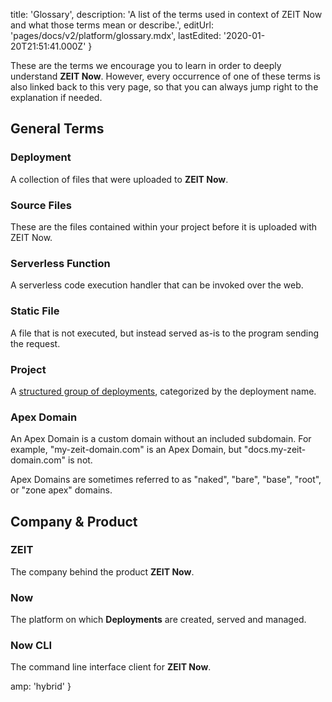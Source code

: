 
  title: 'Glossary',
  description:
    'A list of the terms used in context of ZEIT Now and what those terms mean or describe.',
  editUrl: 'pages/docs/v2/platform/glossary.mdx',
  lastEdited: '2020-01-20T21:51:41.000Z'
}

These are the terms we encourage you to learn in order to deeply understand **ZEIT Now**. However, every occurrence of one of these terms is also linked back to this very page, so that you can always jump right to the explanation if needed.

## General Terms

### Deployment

A collection of files that were uploaded to **ZEIT Now**.

### Source Files

These are the files contained within your project before it is uploaded with ZEIT Now.

### Serverless Function

A serverless code execution handler that can be invoked over the web.

### Static File

A file that is not executed, but instead served as-is to the program sending the request.

### Project

A [structured group of deployments](/docs/v2/platform/projects), categorized by the deployment name.

### Apex Domain

An Apex Domain is a custom domain without an included subdomain. For example, "my-zeit-domain.com" is an Apex Domain, but "docs.my-zeit-domain.com" is not.

Apex Domains are sometimes referred to as "naked", "bare", "base", "root", or "zone apex" domains.

## Company & Product

### ZEIT

The company behind the product **ZEIT Now**.

### Now

The platform on which **Deployments** are created, served and managed.

### Now CLI

The command line interface client for **ZEIT Now**.


  amp: 'hybrid'
}
